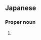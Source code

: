 ==Japanese==
{{ja-kanjitab|yomi=j|ら|かわ|r=y|k2=がわ}}

===Proper noun===
{{ja-pos|proper|らがわ}}

# {{surname|lang=ja|sort=らがわ}}